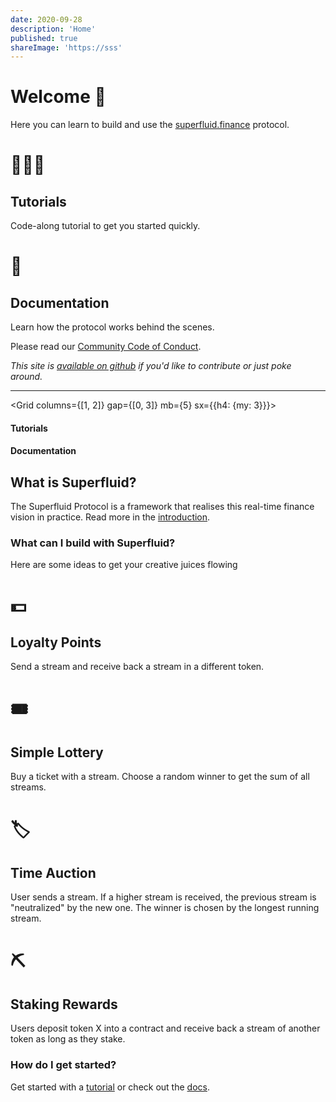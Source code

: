 ```yaml
---
date: 2020-09-28
description: 'Home'
published: true
shareImage: 'https://sss'
---
```


# Welcome 👋

Here you can learn to build and use the [superfluid.finance](https://superfluid.finance) protocol.

<Grid columns={1}  gap={0} mb="5">
<Card href="/tutorials" variant="primary" >

# 👩🏼‍🏫

<div>

## Tutorials

Code-along tutorial to get you started quickly.

</div>
</Card>

<Card href="/docs" variant="primary">

# ‍📖

<div>

## Documentation

Learn how the protocol works behind the scenes.

</div>
</Card>
</Grid>

Please read our [Community Code of Conduct](/code-of-conduct/).

_This site is [available on github](https://github.com/superfluid-finance/superfluid-protocol-docs) if you'd like to contribute or just poke around._

---

<Grid columns={[1, 2]} gap={[0, 3]} mb={5}  sx={{h4: {my: 3}}}>
<div>

#### Tutorials

<Card
href="/tutorials/gorli-fork"
children="Using the sf.js library"
variant="secondary"
/>
</div>
<div>

#### Documentation

<Card
href="/docs/introduction"
children="Intro to Superfluid"
variant="secondary"
/>
<Card
href="/code-of-conduct"
children="⭐ Community Code of Conduct"
variant="secondary"
/>
</div>
</Grid>

## What is Superfluid?

The Superfluid Protocol is a framework that realises this real-time finance vision in practice. Read more in the [introduction](/docs/introduction).

### What can I build with Superfluid?

Here are some ideas to get your creative juices flowing

<Grid gap={0} columns={2}>

<Card variant="primary" >

# 💵
<div>

## Loyalty Points
Send a stream and receive back a stream in a different token.
</div>
</Card>

<Card variant="primary" >

# 🎟
<div>

## Simple Lottery
Buy a ticket with a stream. Choose a random winner to get the sum of all streams.
</div>
</Card>

<Card variant="primary" >

# 🏷
<div>

## Time Auction
User sends a stream. If a higher stream is received, the previous stream is "neutralized" by the new one. The winner is chosen by the longest running stream.
</div>
</Card>

<Card variant="primary" >

# ⛏
<div>

## Staking Rewards
Users deposit token X into a contract and receive back a stream of another token as long as they stake.
</div>
</Card>
</Grid>

### How do I get started?

Get started with a [tutorial](/tutorials) or check out the [docs](/docs/introduction).
